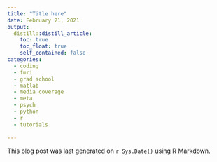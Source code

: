 ```yaml
---
title: "Title here"
date: February 21, 2021
output:
  distill::distill_article:
    toc: true
    toc_float: true
    self_contained: false
categories:
  - coding
  - fmri
  - grad school
  - matlab
  - media coverage
  - meta
  - psych
  - python
  - r
  - tutorials
  
---
```


This blog post was last generated on `r Sys.Date()` using R Markdown.